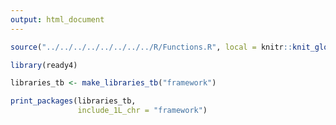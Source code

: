 ```yaml
---
output: html_document
---
```


```r
source("../../../../../../../../R/Functions.R", local = knitr::knit_global())
```

```r
library(ready4)
```

```r
libraries_tb <- make_libraries_tb("framework")
```

```r
print_packages(libraries_tb,
               include_1L_chr = "framework")
```